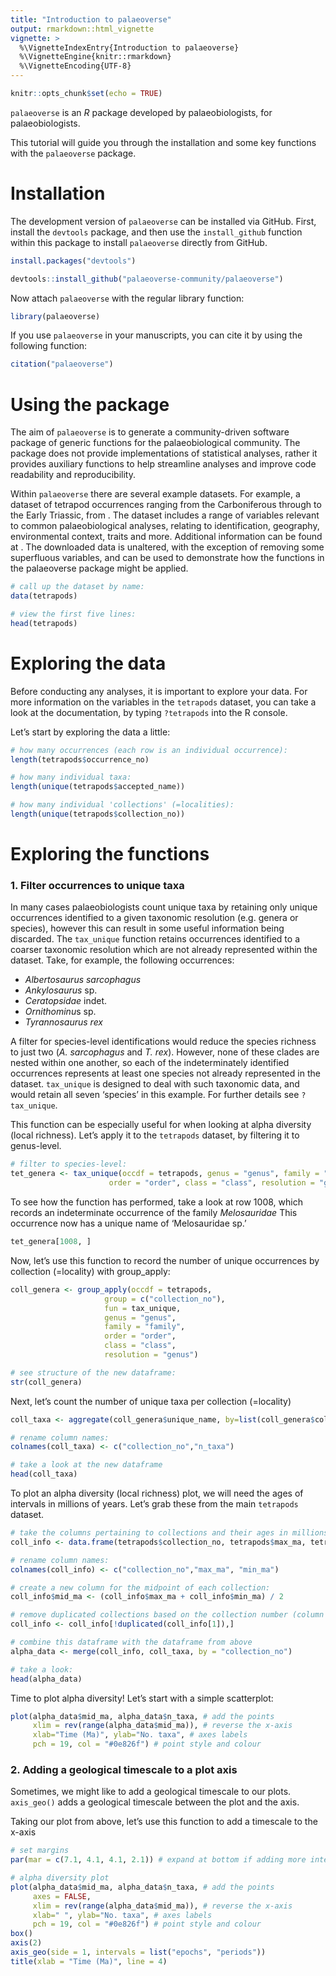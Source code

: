 ```yaml
---
title: "Introduction to palaeoverse"
output: rmarkdown::html_vignette
vignette: >
  %\VignetteIndexEntry{Introduction to palaeoverse}
  %\VignetteEngine{knitr::rmarkdown}
  %\VignetteEncoding{UTF-8}
---
```


```r
knitr::opts_chunk$set(echo = TRUE)
```

`palaeoverse` is an *R* package developed by palaeobiologists, for palaeobiologists.

This tutorial will guide you through the installation and some key functions with the `palaeoverse` package. 



# Installation

The development version of `palaeoverse` can be installed via GitHub. First, install the `devtools` package, and then use the `install_github` function within this package to install `palaeoverse` directly from GitHub. 

```r
install.packages("devtools")
```
```r
devtools::install_github("palaeoverse-community/palaeoverse")
```

Now attach `palaeoverse` with the regular library function:

```r
library(palaeoverse)
```

If you use `palaeoverse` in your manuscripts, you can cite it by using the following function: 

```r
citation("palaeoverse")
```


# Using the package

The aim of `palaeoverse` is to generate a community-driven software package of generic functions for the palaeobiological community. The package does not provide implementations of statistical analyses, rather it provides auxiliary functions to help streamline analyses and improve code readability and reproducibility.

Within `palaeoverse` there are several example datasets. For example, a dataset of tetrapod occurrences ranging from the Carboniferous through to the Early Triassic, from \url{https://paleobiodb.org/}. The dataset includes a range of variables relevant to common palaeobiological analyses, relating to identification, geography, environmental context, traits and more. Additional information can be found at \url{https://paleobiodb.org/data1.2/}. The downloaded data is unaltered, with the exception of removing some superfluous variables, and can be used to demonstrate how the functions in the palaeoverse package might be applied.


```r
# call up the dataset by name:
data(tetrapods)

# view the first five lines:
head(tetrapods)

```



# Exploring the data

Before conducting any analyses, it is important to explore your data. For more information on the variables in the `tetrapods` dataset, you can take a look at the documentation, by typing `?tetrapods` into the R console.

Let's start by exploring the data a little:

```r
# how many occurrences (each row is an individual occurrence):
length(tetrapods$occurrence_no)
```

```r
# how many individual taxa:
length(unique(tetrapods$accepted_name))
```

```r
# how many individual 'collections' (=localities):
length(unique(tetrapods$collection_no))
```


# Exploring the functions

### 1. Filter occurrences to unique taxa

In many cases palaeobiologists count unique taxa by retaining only unique occurrences identified to a given taxonomic resolution (e.g. genera or species), however this can result in some useful information being discarded. The `tax_unique` function retains occurrences identified to a coarser taxonomic resolution which are not already represented within the dataset. Take, for example, the following occurrences:

- *Albertosaurus sarcophagus*
- *Ankylosaurus* sp.
- *Ceratopsidae* indet.
- *Ornithominu*s sp.
- *Tyrannosaurus rex* 

A filter for species-level identifications would reduce the species richness to just two (*A. sarcophagus* and *T. rex*). However, none of these clades are nested within one another, so each of the indeterminately identified occurrences represents at least one species not already represented in the dataset. `tax_unique` is designed to deal with such taxonomic data, and would retain all seven 'species' in this example. For further details see `?tax_unique`.

This function can be especially useful for when looking at alpha diversity (local richness). Let's apply it to the `tetrapods` dataset, by filtering it to genus-level. 

```r
# filter to species-level:
tet_genera <- tax_unique(occdf = tetrapods, genus = "genus", family = "family",
                      order = "order", class = "class", resolution = "genus")
```

To see how the function has performed, take a look at row 1008, which records an indeterminate occurrence of the family *Melosauridae* This occurrence now has a unique name of 'Melosauridae sp.'
```r
tet_genera[1008, ]

```

Now, let's use this function to record the number of unique occurrences by collection (=locality) with group_apply: 
```r
coll_genera <- group_apply(occdf = tetrapods,
                     group = c("collection_no"),
                     fun = tax_unique,
                     genus = "genus",
                     family = "family",
                     order = "order",
                     class = "class",
                     resolution = "genus")

# see structure of the new dataframe:
str(coll_genera)
```

Next, let's count the number of unique taxa per collection (=locality)
```r
coll_taxa <- aggregate(coll_genera$unique_name, by=list(coll_genera$collection_no), FUN=length)

# rename column names:
colnames(coll_taxa) <- c("collection_no","n_taxa")

# take a look at the new dataframe
head(coll_taxa)
```

To plot an alpha diversity (local richness) plot, we will need the ages of intervals in millions of years. Let's grab these from the main `tetrapods` dataset. 

```r
# take the columns pertaining to collections and their ages in millions of years:
coll_info <- data.frame(tetrapods$collection_no, tetrapods$max_ma, tetrapods$max_ma)

# rename column names:
colnames(coll_info) <- c("collection_no","max_ma", "min_ma")

# create a new column for the midpoint of each collection:
coll_info$mid_ma <- (coll_info$max_ma + coll_info$min_ma) / 2

# remove duplicated collections based on the collection number (column 1)
coll_info <- coll_info[!duplicated(coll_info[1]),]

# combine this dataframe with the dataframe from above
alpha_data <- merge(coll_info, coll_taxa, by = "collection_no")

# take a look:
head(alpha_data)

```


Time to plot alpha diversity! Let's start with a simple scatterplot:

```r

plot(alpha_data$mid_ma, alpha_data$n_taxa, # add the points
     xlim = rev(range(alpha_data$mid_ma)), # reverse the x-axis
     xlab="Time (Ma)", ylab="No. taxa", # axes labels
     pch = 19, col = "#0e826f") # point style and colour

```




### 2. Adding a geological timescale to a plot axis

Sometimes, we might like to add a geological timescale to our plots. `axis_geo()` adds a geological timescale between the plot and the axis. 

Taking our plot from above, let's use this function to add a timescale to the x-axis

```r
# set margins
par(mar = c(7.1, 4.1, 4.1, 2.1)) # expand at bottom if adding more interval categories

# alpha diversity plot
plot(alpha_data$mid_ma, alpha_data$n_taxa, # add the points
     axes = FALSE,
     xlim = rev(range(alpha_data$mid_ma)), # reverse the x-axis
     xlab=" ", ylab="No. taxa", # axes labels
     pch = 19, col = "#0e826f") # point style and colour
box()
axis(2)
axis_geo(side = 1, intervals = list("epochs", "periods"))
title(xlab = "Time (Ma)", line = 4)


```
